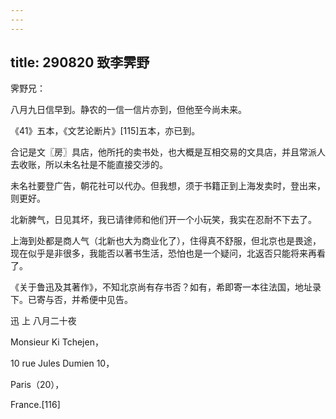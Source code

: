 ```yaml
---
---
---
```

title: 290820 致李霁野
---




霁野兄：

八月九日信早到。静农的一信一信片亦到，但他至今尚未来。

《41》五本，《文艺论断片》[115]五本，亦已到。

合记是文〖房〗具店，他所托的卖书处，也大概是互相交易的文具店，并且常派人去收账，所以未名社是不能直接交涉的。

未名社要登广告，朝花社可以代办。但我想，须于书籍正到上海发卖时，登出来，则更好。

北新脾气，日见其坏，我已请律师和他们开一个小玩笑，我实在忍耐不下去了。

上海到处都是商人气（北新也大为商业化了），住得真不舒服，但北京也是畏途，现在似乎是非很多，我能否以著书生活，恐怕也是一个疑问，北返否只能将来再看了。

《关于鲁迅及其著作》，不知北京尚有存书否？如有，希即寄一本往法国，地址录下。已寄与否，并希便中见告。

迅 上 八月二十夜

Monsieur Ki Tchejen，

10 rue Jules Dumien 10，

Paris（20），

France.[116]